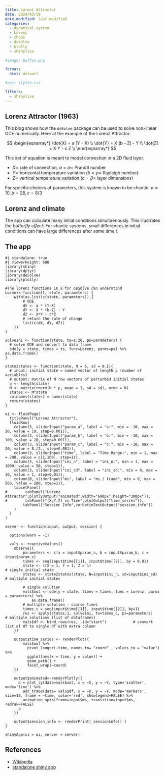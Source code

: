 ```yaml
---
title: Lorenz Attractor
date: 2024/03/10
date-modified: last-modified
categories: 
  - dynamical system
  - Lorenz
  - chaos
  - desolve
  - plotly
  - shinylive
  
#image: Buffon.png

format:
  html: default

#css: styles.css

filters:
  - shinylive
---
```


## Lorenz Attractor (1963)

This blog shows how the `deSolve` package can be used to solve non-linear ODE numerically.
Here at the example of the Lorenz Attractor:

$$
\begin{eqnarray*}
\dot{X} = a (Y - X) \\
\dot{Y} = X (b - Z) - Y \\
\dot{Z} = X Y - c Z \\
\end{eqnarray*}
$$

This set of equation is meant to model convection in a 2D fluid layer.

- $X \propto$ rate of convection,  $a = \sigma \propto$ Prandtl number
- $Y \propto$ horizontal temperature variation ($b = \rho \propto$ Rayleigh number)
- $Z \propto$ vertical temperature variation ($c = \beta \propto$ layer dimensions)

For specific choices of parameters, this system is known to be chaotic: $a=10, b=28, c=8/3$



## Lorenz and climate 

The app can calculate many initial conditions simultaenously.
This illustrates the *butterfly effect*: For chaotic systems, small differences in initial conditions 
can have large differences after some time $t$.

## The app
```shinylive-r
#| standalone: true
#| viewerHeight: 600
library(shiny)
library(dplyr)
library(deSolve)
library(plotly)

#The lorenz functions in a for deSolve can understand
Lorenz<-function(t, state, parameters) {
    with(as.list(c(state, parameters)),{
        # ODE
        dX <- a * (Y-X)
        dY <- X * (b-Z) - Y
        dZ <- X*Y - c*Z        
        # return the rate of change
        list(c(dX, dY, dZ))
    })
}

solveIni <- function(state, ts=1:20, ps=parameters) {
  # solve ODE and convert to data frame
  ode(y = state, times = ts, func=Lorenz, parms=ps) %>% as.data.frame()
}

state2states <- function(state, N = 5, sd = 0.1){
  # input: initial state = named vector of length p (number of variables)
  # output: matrix of N row vectors of perturbed initial states
  p <- length(state)
  M <- matrix(rnorm(N * p, mean = 1, sd = sd), nrow = N)
  states <- M*state
  colnames(states) = names(state)
  return(states)
}

ui <- fluidPage( 
  titlePanel("Lorenz Attractor"),
  fluidRow(
    column(3, sliderInput("param_a", label = "a:", min = -10, max = 20, value = 10, step=0.001)),
    column(3, sliderInput("param_b", label = "b:", min = -10, max = 100, value = 28, step=0.001)),
    column(3, sliderInput("param_c", label = "c:", min = -10, max = 20, value = 8./3., step=0.001)),
    column(3, sliderInput("time", label = "Time Range:", min = 1, max = 200, value = c(1,100), step=1)),
    column(3, sliderInput("ini_n", label = "ini_n:", min = 1, max = 1000, value = 50, step=1)),
    column(3, sliderInput("ini_sd", label = "ini_sd:", min = 0, max = 10, value = 1, step=0.01)),
    column(6, sliderInput("ms", label = "ms / frame", min = 0, max = 500, value = 200, step=1)),
    tabsetPanel(
#        tabPanel("Lorenz Attractor",plotlyOutput("animated",width="600px",height="300px")),
#        tabPanel("(X,Y,Z) vs Time",plotOutput("time_series")),
        tabPanel("Session Info",verbatimTextOutput("session_info"))
    )
  )
)

server <- function(input, output, session) {

  options(warn = -1) 

  vals <- reactiveValues()
    observe({
        parameters <- c(a = input$param_a, b = input$param_b, c = input$param_c)
        times <- seq(input$time[[1]], input$time[[2]], by = 0.01)
        state <- c(X = 1, Y = 1, Z = 1)                                    # single initial state
        states <- state2states(state, N=input$ini_n, sd=input$ini_sd)      # multiple initial states

        # single solution
        vals$out <- ode(y = state, times = times, func = Lorenz, parms = parameters) %>%
            as.data.frame()
        # multiple solution - coarse times
        times_c = seq(input$time[[1]], input$time[[2]], by=1)   
        res <- apply(states,1, solveIni, ts=times_c, ps=parameters)   # multiple solutions (list of dataframes)
        vals$df <- bind_rows(res, .id="start")            # convert list of df to single df with extra column
    })

    output$time_series <- renderPlot({
        vals$out %>% 
          pivot_longer(-time, names_to= "coord" , values_to = "value") %>%
          ggplot(aes(x = time, y = value)) +
          geom_path() +
          facet_wrap(~coord)
    })

    output$animated<-renderPlotly({
      p = plot_ly(data=vals$out, x = ~X, y = ~Y, type='scatter', mode='line') %>%
        add_trace(data= vals$df, x = ~X, y = ~Y, mode='markers', size=18, frame = ~time, color='red', showlegend=FALSE) %>%
        animation_opts(frame=input$ms, transition=input$ms, redraw=FALSE)
      p
    })

    output$session_info <- renderPrint( sessionInfo() )
}

shinyApp(ui = ui, server = server)
```


## References

- [Wikipedia](https://en.wikipedia.org/wiki/Lorenz_system)
- [standalone shiny app](https://github.com/thomasmanke/shiny/tree/main/lorenz)

